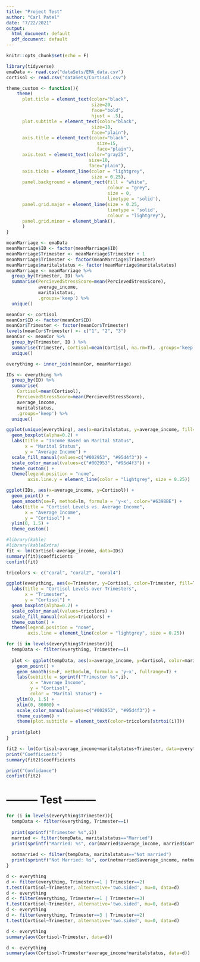 ```yaml
---
title: "Project Test"
author: "Carl Patel"
date: "7/22/2021"
output:
  html_document: default
  pdf_document: default
---
```


```r
knitr::opts_chunk$set(echo = F)
```

```r
library(tidyverse)
emaData <- read.csv("dataSets/EMA_data.csv")
cortisol <- read.csv("dataSets/Cortisol.csv")
```

```r
theme_custom <- function(){ 
    theme(
      plot.title = element_text(color="black",
                                size=20,
                                face="bold",
                                hjust = .5),
      plot.subtitle = element_text(color="black",
                                size=18,
                                face="plain"),
      axis.title = element_text(color="black",
                                  size=15,
                                  face="plain"),
      axis.text = element_text(color="gray25",
                               size=10,
                               face="plain"),
      axis.ticks = element_line(color = "lightgrey",
                                size = 0.25),
      panel.background = element_rect(fill = "white",
                                      colour = "grey",
                                      size = 0,
                                      linetype = 'solid'),
      panel.grid.major = element_line(size = 0.25,
                                      linetype = 'solid',
                                      colour = "lightgrey"),
      panel.grid.minor = element_blank(),
      )
}
```

```r
meanMarriage <- emaData
meanMarriage$ID <- factor(meanMarriage$ID)
meanMarriage$Trimester <- meanMarriage$Trimester + 1
meanMarriage$Trimester <- factor(meanMarriage$Trimester)
meanMarriage$maritalstatus <- factor(meanMarriage$maritalstatus)
meanMarriage <- meanMarriage %>% 
  group_by(Trimester, ID) %>% 
  summarise(PercievedStressScore=mean(PercievedStressScore),
            average_income,
            maritalstatus,
            .groups='keep') %>% 
  unique()
```

```r
meanCor <- cortisol
meanCor$ID <- factor(meanCor$ID)
meanCor$Trimester <- factor(meanCor$Trimester)
levels(meanCor$Trimester) <- c("1", "2", "3")
meanCor <- meanCor %>% 
  group_by(Trimester, ID ) %>% 
  summarise(Trimester, Cortisol=mean(Cortisol, na.rm=T), .groups='keep') %>% 
  unique()
```

```r
everything <- inner_join(meanCor, meanMarriage)
```

```r
IDs <- everything %>% 
  group_by(ID) %>% 
  summarise(
    Cortisol=mean(Cortisol),
    PercievedStressScore=mean(PercievedStressScore),
    average_income,
    maritalstatus,
    .groups='keep') %>% 
  unique()
```

```r
ggplot(unique(everything), aes(x=maritalstatus, y=average_income, fill=maritalstatus, color=maritalstatus)) +
  geom_boxplot(alpha=0.2) +
  labs(title = "Income Based on Marital Status",
       x = "Marital Status",
       y = "Average Income") +
  scale_fill_manual(values=c("#002953", "#95d4f3")) +
  scale_color_manual(values=c("#002953", "#95d4f3")) +
  theme_custom() +
  theme(legend.position = "none",
        axis.line.y = element_line(color = "lightgrey", size = 0.25))
```

```r
ggplot(IDs, aes(x=average_income, y=Cortisol)) +
  geom_point() +
  geom_smooth(se=F, method=lm, formula = 'y~x', color="#639BBE") +
  labs(title = "Cortisol Levels vs. Average Income",
       x = "Average Income",
       y = "Cortisol") +
  ylim(0, 1.5) +
  theme_custom()
```

```r
#library(kable)
#library(kableExtra)
fit <- lm(Cortisol~average_income, data=IDs)
summary(fit)$coefficients
confint(fit)
```


```r
tricolors <- c("coral", "coral2", "coral4")

ggplot(everything, aes(x=Trimester, y=Cortisol, color=Trimester, fill=Trimester))+
  labs(title = "Cortisol Levels over Trimesters",
       x = "Trimester",
       y = "Cortisol") +
  geom_boxplot(alpha=0.2) +
  scale_color_manual(values=tricolors) +
  scale_fill_manual(values=tricolors) +
  theme_custom() +
  theme(legend.position = "none",
        axis.line = element_line(color = "lightgrey", size = 0.25))
```

```r
for (i in levels(everything$Trimester)){
  tempData <- filter(everything, Trimester==i)
  
  plot <- ggplot(tempData, aes(x=average_income, y=Cortisol, color=maritalstatus)) +
    geom_point() +
    geom_smooth(se=F, method=lm, formula = 'y~x', fullrange=T) +
    labs(subtitle = sprintf("Trimester %s",i),
         x = "Average Income",
         y = "Cortisol",
         color = "Marital Status") +
    ylim(0, 1.5) +
    xlim(0, 80000) +
    scale_color_manual(values=c("#002953", "#95d4f3")) +
    theme_custom() +
    theme(plot.subtitle = element_text(color=tricolors[strtoi(i)]))
  
  print(plot)
}

fit2 <- lm(Cortisol~average_income+maritalstatus+Trimester, data=everything)
print("Coefficients")
summary(fit2)$coefficients

print("Confidance")
confint(fit2)
```

# --------- Test ---------

```r
for (i in levels(everything$Trimester)){
  tempData <- filter(everything, Trimester==i)
  
  print(sprintf("Trimester %s",i))
  married <- filter(tempData, maritalstatus=="Married")
  print(sprintf("Married: %s", cor(married$average_income, married$Cortisol)))
  
  notmarried <- filter(tempData, maritalstatus=="Not married")
  print(sprintf("Not Married: %s", cor(notmarried$average_income, notmarried$Cortisol)))
}
```

```r
d <- everything
d <- filter(everything, Trimester==1 | Trimester==2)
t.test(Cortisol~Trimester, alternative='two.sided', mu=0, data=d)
d <- everything
d <- filter(everything, Trimester==1 | Trimester==3)
t.test(Cortisol~Trimester, alternative='two.sided', mu=0, data=d)
d <- everything
d <- filter(everything, Trimester==3 | Trimester==2)
t.test(Cortisol~Trimester, alternative='two.sided', mu=0, data=d)
```

```r
d <- everything
summary(aov(Cortisol~Trimester, data=d))
```

```r
d <- everything
summary(aov(Cortisol~Trimester*average_income*maritalstatus, data=d))
```

